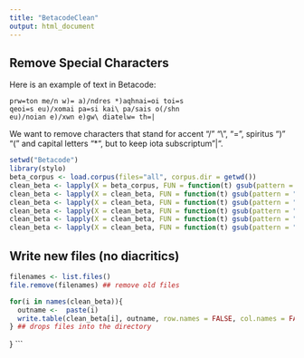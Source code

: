 ```yaml
---
title: "BetacodeClean"
output: html_document
---
```


## Remove Special Characters

Here is an example of text in Betacode:

    prw=ton me/n w)= a)/ndres *)aqhnai=oi toi=s
    qeoi=s eu)/xomai pa=si kai\ pa/sais o(/shn
    eu)/noian e)/xwn e)gw\ diatelw= th=|

We want to remove characters that stand for accent "/" "\\", "=", spiritus ")" "(" and capital letters "*", but to keep iota subscriptum "|".

```r
setwd("Betacode")
library(stylo)
beta_corpus <- load.corpus(files="all", corpus.dir = getwd())
clean_beta <- lapply(X = beta_corpus, FUN = function(t) gsub(pattern = "\\", replacement = "", x = t, fixed = TRUE))
clean_beta <- lapply(X = clean_beta, FUN = function(t) gsub(pattern = "/", replacement = "", x = t, fixed = TRUE))
clean_beta <- lapply(X = clean_beta, FUN = function(t) gsub(pattern = "(", replacement = "", x = t, fixed = TRUE))
clean_beta <- lapply(X = clean_beta, FUN = function(t) gsub(pattern = ")", replacement = "", x = t, fixed = TRUE))
clean_beta <- lapply(X = clean_beta, FUN = function(t) gsub(pattern = "=", replacement = "", x = t, fixed = TRUE))
clean_beta <- lapply(X = clean_beta, FUN = function(t) gsub(pattern = "*", replacement = "", x = t, fixed = TRUE))
```

## Write new files (no diacritics)

```r
filenames <- list.files() 
file.remove(filenames) ## remove old files 

for(i in names(clean_beta)){
  outname <-  paste(i)
  write.table(clean_beta[i], outname, row.names = FALSE, col.names = FALSE, quote = FALSE)
} ## drops files into the directory
```

       
}
```